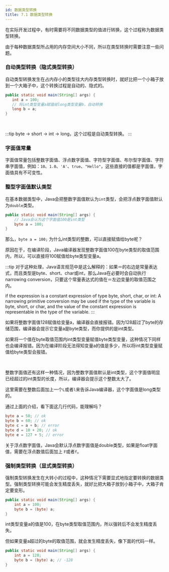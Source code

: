 ```yaml
---
id: 数据类型转换
title: 7.1 数据类型转换
---
```


在实际开发过程中，有时需要将不同数据类型的值进行转换，这个过程称为数据类型转换。

<ImgBox src="https://upyun1.surcode.cn/imgs/20200421155446.jpg" />



由于每种数据类型所占用的内存空间大小不同，所以在类型转换时需要注意一些问题。

### 自动类型转换（隐式类型转换）

自动类型转换发生在占内存小的类型往大内存类型转换时，就好比把一个小箱子放到一个大箱子中，这个转换过程是自动的、隐式的。

```java
public static void main(String[] args) {
   int a = 100;
   // 将int类型变量a赋值给long类型变量b，自动转换
   long b = a;
}
```

<br/>

:::tip
byte -> short -> int -> long，这个过程是自动类型转换。
:::


### 字面值常量

字面值常量包括整数字面值、浮点数字面值、字符型字面值、布尔型字面值、字符串字面值，例如：`10`、`1.0`、`'A'`、`true`、`"Hello"`，这些直接的值都是字面值，字面值具有不可变性。

### 整型字面值默认类型

在基本数据类型中，Java会把整数字面值默认为`int`类型，会把浮点数字面值默认为`double`类型。

```java
public static void main(String[] args) {
    // Java会认为这个字面值100是int类型
    byte a = 100;
}
```

那么，`byte a = 100;` 为什么int类型的整数，可以直接赋值给byte呢？

原因在于，在编译阶段，Java编译器发现整数字面值100在byte类型的取值范围内，所以，可以直接将100赋值给byte类型变量a。

:::tip
对于这种处理，Java语言规范中是这么解释的：如果＝的右边是常量表达式，而且类型是byte、short、char或int，那么Java在必要时会自动执行narrowing conversion，只要这个常量表达式的值在＝左边变量的取值范围之内。

if the expression is a constant expression of type byte, short, char, or int: A narrowing primitive conversion may be used if the type of the variable is byte, short, or char, and the value of the constant expression is representable in the type of the variable.
:::

如果将整数字面值128赋值给变量a，编译器会直接报错。因为128超过了byte的存储范围，编译器会提示它变量a是byte类型，而你提供的是int类型。

<ImgBox src="https://upyun1.surcode.cn/imgs/20220512231758.png" />

如果将一个值在byte取值范围内int类型变量赋值byte类型变量，这种情况下同样也会编译报错。因为在编译阶段无法得知变量a的值是多少，所以将int类型变量赋值给byte类型会报错。

<ImgBox src="https://upyun1.surcode.cn/imgs/20220512232608.png" />

<br/>

整数字面值还有这样一种情况，因为整数字面值默认是int类型，这个字面值明显已经超过的int类型的长度，所以，编译器会提示这个整数太大了。

<ImgBox src="https://upyun1.surcode.cn/imgs/20220512232916.png" />

这里需要在整数后面加上一个`L`或者`l`来告诉Java编译器，这个字面值是long类型的。

<ImgBox src="https://upyun1.surcode.cn/imgs/20220512233217.png" />


通过上面的介绍，看下面这几行代码，能理解吗？

```java
byte a = 50; // ok
byte b = 60; // ok
byte c = a + b; // error
byte d = 10 + 20; // ok
byte e = 127 + 5; // error
```

关于浮点数字面值，Java会默认浮点数字面值是double类型，如果是float字面值，需要在浮点数值后面加上 `F`或者`f`。


### 强制类型转换（显式类型转换）

强制类型转换发生在大转小的过程中，这种情况下需要显式地指定要转换的数据类型。强制类型转换可能会发生精度丢失，就好比把大箱子放到小箱子中，大箱子肯定要变形。

```java
public static void main(String[] args) {
    int a = 100;
    byte b = (byte) a;
}
```
int类型变量a的值是100，在byte类型取值范围内，所以强转后不会发生精度丢失。

但如果变量a超过的byte的取值范围，就会发生精度丢失，像下面的代码一样。

```java
public static void main(String[] args) {
    int a = 128;
    byte b = (byte) a; // -128
}
```

